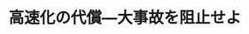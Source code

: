 ﻿---
title: "高速化の代償―大事故を阻止せよ"
category: "工学院"
vol: "23"
interviewee: "轟 章 "
url: ""
tags: []
pdf: "23-4.pdf"
facephoto: ""
career: ""
preface: "現代社会にとって、新幹線や航空機などの輸送機器はなくてはならないものになっている。私たち学生も規制や旅行などで利用することが多い。これらの輸送機器は今まで高速化の一途をたどってきた。多くの物資や人間を、より早くは個別用になり、私たちの生活は飛躍的に便利になった。そして将来的には、スペースプレーンやリニアモーターカーに代表されるように、沙汰に高速化していくことが考えられる。しかし、これらを実現するためには、様々な技術的問題がある。その中の1つが安全性の問題である。轟では、この安全性の問題に取り組んでいる。"
---
